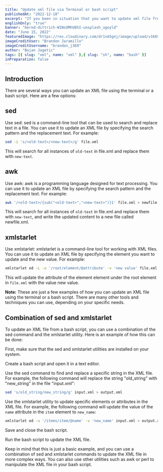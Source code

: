 ```yaml
---
title: "Update xml file via Terminal or bash script"
publishedAt: "2022-12-18"
excerpt: "If you been in situation that you want to update xml file from bash script there is many ways to do that."
englishOnly: "true"
banner: "bernd-dittrich-W1NsOMhU8hI-unsplash_ugoyld"
date: "June 15, 2022"
featuredImage: "https://res.cloudinary.com/dr1sm5gnj/image/upload/v1669075628/igutech/blogs/brandon-jaramillo-NzMzETo-XJE-unsplash_h3xef3.jpg"
imageCreditUser: "Brandon Jaramillo"
imageCreditUsername: "brandon_j369"
author: "Bojan Jagetic"
tags: [{ slug: "xml", name: "xml" },{ slug: "sh", name: "bash" }]
inPreparation: false
---
```


## Introduction

There are several ways you can update an XML file using the terminal or a bash script. Here are a few options:

## sed
Use sed: sed is a command-line tool that can be used to search and replace text in a file. You can use it to update an XML file by specifying the search pattern and the replacement text. For example:

```bash
sed -i 's/<old-text>/<new-text>/g' file.xml
```

This will search for all instances of <code>old-text</code> in file.xml and replace them with <code>new-text</code>.


## awk
Use awk: awk is a programming language designed for text processing. You can use it to update an XML file by specifying the search pattern and the replacement text. For example:

```bash
awk '/<old-text>/{sub("<old-text>","<new-text>")}1' file.xml > newfile.xml
```
This will search for all instances of <code>old-text</code> in file.xml and replace them with <code>new-text</code>, and write the updated content to a new file called newfile.xml.

## xmlstarlet
Use xmlstarlet: xmlstarlet is a command-line tool for working with XML files. You can use it to update an XML file by specifying the element you want to update and the new value. For example:

```bash
xmlstarlet ed -L -u '/root/element/@attribute' -v 'new value' file.xml
```
This will update the attribute of the element element under the root element in <code>file.xml</code> with the value new value.

<b>Note:</b> These are just a few examples of how you can update an XML file using the terminal or a bash script. There are many other tools and techniques you can use, depending on your specific needs.

## Combination of sed and xmlstarlet 

To update an XML file from a bash script, you can use a combination of the sed command and the xmlstarlet utility. Here is an example of how this can be done:

First, make sure that the sed and xmlstarlet utilities are installed on your system.

Create a bash script and open it in a text editor.

Use the sed command to find and replace a specific string in the XML file. For example, the following command will replace the string "old_string" with "new_string" in the file "input.xml":

```bash
sed 's/old_string/new_string/g' input.xml > output.xml
```

Use the xmlstarlet utility to update specific elements or attributes in the XML file. For example, the following command will update the value of the <code>name</code> attribute in the <code>item</code> element to <code>new_name</code>:

```bash
xmlstarlet ed -u '/items/item/@name' -v 'new_name' input.xml > output.xml
```

Save and close the bash script.

Run the bash script to update the XML file.

Keep in mind that this is just a basic example, and you can use a combination of sed and xmlstarlet commands to update the XML file in more complex ways. You can also use other utilities such as awk or perl to manipulate the XML file in your bash script.